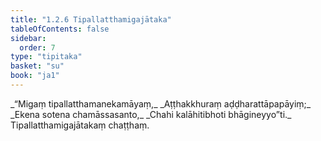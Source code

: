 ```yaml
---
title: "1.2.6 Tipallatthamigajātaka"
tableOfContents: false
sidebar:
  order: 7
type: "tipitaka"
basket: "su"
book: "ja1"
---
```



<DynamicBreadcrumb />

<Division number="16" book="ja1" bookNo="22" page="5">

<Paragraph number="34" type="verses" book="ja1">
_“Migaṃ tipallatthamanekamāyaṃ,_  
_Aṭṭhakkhuraṃ aḍḍharattāpapāyiṃ;_  
_Ekena sotena chamāssasanto,_  
_Chahi kalāhitibhoti bhāgineyyo”ti._  


</Paragraph>
</Division>

<Paragraph number="35" type="center" book="ja1">
Tipallatthamigajātakaṃ chaṭṭhaṃ.
</Paragraph>